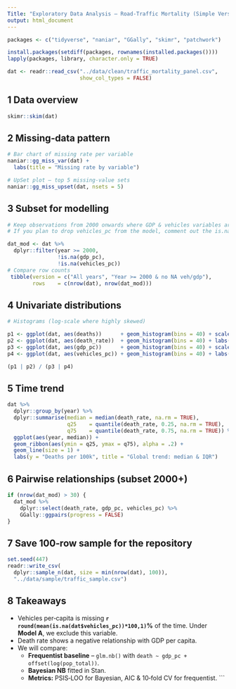 ```yaml
---
Title: "Exploratory Data Analysis – Road‑Traffic Mortality (Simple Version)"
output: html_document
---
```


```r
packages <- c("tidyverse", "naniar", "GGally", "skimr", "patchwork")

install.packages(setdiff(packages, rownames(installed.packages())))
lapply(packages, library, character.only = TRUE)

dat <- readr::read_csv("../data/clean/traffic_mortality_panel.csv",
                       show_col_types = FALSE)
```

## 1 Data overview

```r
skimr::skim(dat)
```

## 2 Missing‑data pattern

```r
# Bar chart of missing rate per variable
naniar::gg_miss_var(dat) +
  labs(title = "Missing rate by variable")

# UpSet plot – top 5 missing‑value sets
naniar::gg_miss_upset(dat, nsets = 5)
```

## 3 Subset for modelling

```r
# Keep observations from 2000 onwards where GDP & vehicles variables are available
# If you plan to drop vehicles_pc from the model, comment out the is.na(vehicles_pc) line.

dat_mod <- dat %>%
  dplyr::filter(year >= 2000,
                !is.na(gdp_pc),
                !is.na(vehicles_pc))
# Compare row counts
 tibble(version = c("All years", "Year >= 2000 & no NA veh/gdp"),
        rows    = c(nrow(dat), nrow(dat_mod)))
```

## 4 Univariate distributions

```r
# Histograms (log‑scale where highly skewed)

p1 <- ggplot(dat, aes(deaths))      + geom_histogram(bins = 40) + scale_x_log10() + labs(title = "Deaths (log10)")
p2 <- ggplot(dat, aes(death_rate))  + geom_histogram(bins = 40) + labs(title = "Deaths per 100k")
p3 <- ggplot(dat, aes(gdp_pc))      + geom_histogram(bins = 40) + scale_x_log10() + labs(title = "GDP per cap (log10)")
p4 <- ggplot(dat, aes(vehicles_pc)) + geom_histogram(bins = 40) + labs(title = "Vehicles per 1k")

(p1 | p2) / (p3 | p4)
```

## 5 Time trend

```r
dat %>%
  dplyr::group_by(year) %>%
  dplyr::summarise(median = median(death_rate, na.rm = TRUE),
                   q25    = quantile(death_rate, 0.25, na.rm = TRUE),
                   q75    = quantile(death_rate, 0.75, na.rm = TRUE)) %>%
  ggplot(aes(year, median)) +
  geom_ribbon(aes(ymin = q25, ymax = q75), alpha = .2) +
  geom_line(size = 1) +
  labs(y = "Deaths per 100k", title = "Global trend: median & IQR")
```

## 6 Pairwise relationships (subset 2000+)

```r
if (nrow(dat_mod) > 30) {
  dat_mod %>%
    dplyr::select(death_rate, gdp_pc, vehicles_pc) %>%
    GGally::ggpairs(progress = FALSE)
}
```

## 7 Save 100‑row sample for the repository

```r
set.seed(447)
readr::write_csv(
  dplyr::sample_n(dat, size = min(nrow(dat), 100)),
  "../data/sample/traffic_sample.csv")
```

## 8 Takeaways

* Vehicles per‑capita is missing **`r round(mean(is.na(dat$vehicles_pc))*100,1)`%** of the time. Under **Model A**, we exclude this variable.
* Death rate shows a negative relationship with GDP per capita.
* We will compare:
  * **Frequentist baseline** – `glm.nb()` with `death ~ gdp_pc + offset(log(pop_total))`.
  * **Bayesian NB**  fitted in Stan.
  * **Metrics:** PSIS‑LOO for Bayesian, AIC & 10‑fold CV for frequentist.
```